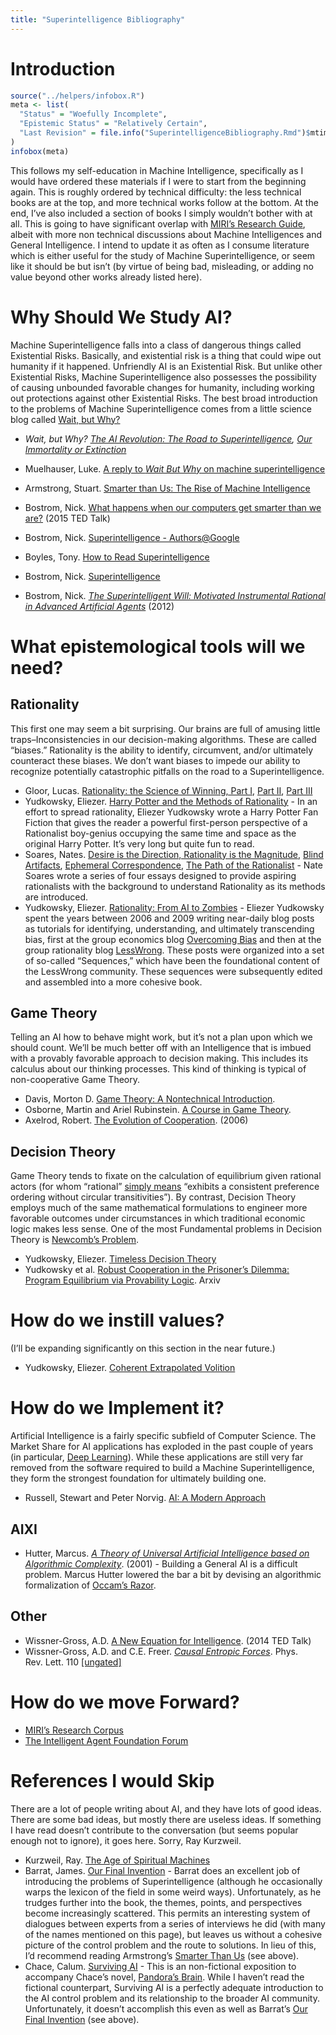 ```yaml
---
title: "Superintelligence Bibliography"
---
```


# Introduction

```r
source("../helpers/infobox.R")
meta <- list(
  "Status" = "Woefully Incomplete",
  "Epistemic Status" = "Relatively Certain",
  "Last Revision" = file.info("SuperintelligenceBibliography.Rmd")$mtime
)
infobox(meta)
```

This follows my self-education in Machine Intelligence, specifically as I would have ordered these materials if I were to start from the beginning again.  This is roughly ordered by technical difficulty: the less technical books are at the top, and more technical works follow at the bottom.  At the end, I've also included a section of books I simply wouldn't bother with at all. This is going to have significant overlap with [MIRI's Research Guide](http://intelligence.org/research-guide/), albeit with more non technical discussions about Machine Intelligences and General Intelligence.  I intend to update it as often as I consume literature which is either useful for the study of Machine Superintelligence, or seem like it should be but isn't (by virtue of being bad, misleading, or adding no value beyond other works already listed here).

# Why Should We Study AI?

Machine Superintelligence falls into a class of dangerous things called Existential Risks. Basically, and existential risk is a thing that could wipe out humanity if it happened. Unfriendly AI is an Existential Risk.  But unlike other Existential Risks, Machine Superintelligence also possesses the possibility of causing unbounded favorable changes for humanity, including working out protections against other Existential Risks. The best broad introduction to the problems of Machine Superintelligence comes from a little science blog called [Wait, but Why?](http://waitbutwhy.com/)

* _Wait, but Why? [The AI Revolution: The Road to Superintelligence](http://waitbutwhy.com/2015/01/artificial-intelligence-revolution-1.html),_ _[Our Immortality or Extinction](http://waitbutwhy.com/2015/01/artificial-intelligence-revolution-2.html)_
* Muelhauser, Luke. [A reply to _Wait But Why_ on machine superintelligence](http://lukemuehlhauser.com/a-reply-to-wait-but-why-on-machine-superintelligence/)

* Armstrong, Stuart. <span style="text-decoration-line: underline;">[Smarter than Us: The Rise of Machine Intelligence](http://www.amazon.com/dp/1939311098/ref=as_li_ss_tl?tag=miri05-20)</span>

* Bostrom, Nick. [What happens when our computers get smarter than we are?](http://www.ted.com/talks/nick_bostrom_what_happens_when_our_computers_get_smarter_than_we_are) (2015 TED Talk)
* Bostrom, Nick. [Superintelligence - Authors@Google](https://www.youtube.com/watch?v=pywF6ZzsghI)
* Boyles, Tony. [How to Read Superintelligence](https://storify.com/AABoyles/how-to-read-bostrom-s-superintelligence)
* Bostrom, Nick. [<span style="text-decoration-line: underline;">Superintelligence</span>](http://smile.amazon.com/Superintelligence-Dangers-Strategies-Nick-Bostrom-ebook/dp/B00LOOCGB2/ref=tmm_kin_title_0?_encoding=UTF8&amp;sr=&amp;qid=)
* Bostrom, Nick. _[The Superintelligent Will: Motivated Instrumental Rational in Advanced Artificial Agents](http://www.nickbostrom.com/superintelligentwill.pdf)_ (2012)

# What epistemological tools will we need?

## Rationality

This first one may seem a bit surprising. Our brains are full of amusing little traps--Inconsistencies in our decision-making algorithms. These are called "biases." Rationality is the ability to identify, circumvent, and/or ultimately counteract these biases. We don't want biases to impede our ability to recognize potentially catastrophic pitfalls on the road to a Superintelligence.

* Gloor, Lucas. [Rationality: the Science of Winning, Part I](http://reg-charity.org/rationality-i/), [Part II](http://reg-charity.org/rationality-ii/), [Part III](http://reg-charity.org/rationality-iii/)
* Yudkowsky, Eliezer. [Harry Potter and the Methods of Rationality](http://hpmor.com/) - In an effort to spread rationality, Eliezer Yudkowsky wrote a Harry Potter Fan Fiction that gives the reader a powerful first-person perspective of a Rationalist boy-genius occupying the same time and space as the original Harry Potter.  It's very long but quite fun to read.
* Soares, Nates. [Desire is the Direction, Rationality is the Magnitude](http://lesswrong.com/lw/m07/desire_is_the_direction_rationality_is_the/), [Blind Artifacts](http://lesswrong.com/lw/m0p/blind_artifacts/), [Ephemeral Correspondence](http://lesswrong.com/lw/m0x/ephemeral_correspondence/), [The Path of the Rationalist](http://lesswrong.com/lw/m19/the_path_of_the_rationalist/) - Nate Soares wrote a series of four essays designed to provide aspiring rationalists with the background to understand Rationality as its methods are introduced.
* Yudkowsky, Eliezer. [Rationality: From AI to Zombies](https://intelligence.org/rationality-ai-zombies/) - Eliezer Yudkowsky spent the years between 2006 and 2009 writing near-daily blog posts as tutorials for identifying, understanding, and ultimately transcending bias, first at the group economics blog [Overcoming Bias](http://www.overcomingbias.com/) and then at the group rationality blog [LessWrong](http://lesswrong.com/top/?t=all).  These posts were organized into a set of so-called "Sequences," which have been the foundational content of the LessWrong community.  These sequences were subsequently edited and assembled into a more cohesive book.

## Game Theory

Telling an AI how to behave might work, but it's not a plan upon which we should count. We'll be much better off with an Intelligence that is imbued with a provably favorable approach to decision making.  This includes its calculus about our thinking processes. This kind of thinking is typical of non-cooperative Game Theory.

* Davis, Morton D. <span style="text-decoration-line: underline;">[Game Theory: A Nontechnical Introduction](http://smile.amazon.com/Game-Theory-Nontechnical-Introduction-Mathematics-ebook/dp/B008TVLME0/ref=sr_1_1?s=digital-text&ie=UTF8&qid=1422630584&sr=1-1&keywords=game+theory+a+nontechnical+introduction&pebp=1422630590363&peasin=B008TVLME0)</span>.
* Osborne, Martin and Ariel Rubinstein. <span style="text-decoration-line: underline;">[A Course in Game Theory](http://www.economics.utoronto.ca/osborne/cgt/index.html)</span>.
* Axelrod, Robert. <span style="text-decoration-line: underline;">[The Evolution of Cooperation](http://smile.amazon.com/Evolution-Cooperation-Revised-Robert-Axelrod-ebook/dp/B00AHFJ5VS/ref=tmm_kin_title_0?_encoding=UTF8&sr=1-1&qid=1422630418)</span>. (2006)

## Decision Theory

Game Theory tends to fixate on the calculation of equilibrium given rational actors (for whom "rational" [simply means](http://en.wikipedia.org/wiki/Rational_choice_theory#Actions.2C_assumptions.2C_and_individual_preferences) "exhibits a consistent preference ordering without circular transitivities").  By contrast, Decision Theory employs much of the same mathematical formulations to engineer more favorable outcomes under circumstances in which traditional economic logic makes less sense. One of the most Fundamental problems in Decision Theory is [Newcomb's Problem](http://en.wikipedia.org/wiki/Newcomb%27s_paradox).

* Yudkowsky, Eliezer. [Timeless Decision Theory](https://intelligence.org/files/TDT.pdf)
* Yudkowsky et al. [Robust Cooperation in the Prisoner's Dilemma: Program Equilibrium via Provability Logic](http://arxiv.org/abs/1401.5577). Arxiv

# How do we instill values?

(I'll be expanding significantly on this section in the near future.)

* Yudkowsky, Eliezer. [Coherent Extrapolated Volition](https://intelligence.org/files/CEV.pdf)

# How do we Implement it?

Artificial Intelligence is a fairly specific subfield of Computer Science.  The Market Share for AI applications has exploded in the past couple of years (in particular, [Deep Learning](http://www.iro.umontreal.ca/~bengioy/dlbook/)).  While these applications are still very far removed from the software required to build a Machine Superintelligence, they form the strongest foundation for ultimately building one.

* Russell, Stewart and Peter Norvig. [AI: A Modern Approach](http://smile.amazon.com/Artificial-Intelligence-Modern-Approach-ebook/dp/B008VIWTIY/ref=tmm_kin_title_0?ie=UTF8&qid=1353970431&sr=8-1&sa-no-redirect=1)

## AIXI

*   Hutter, Marcus. _[A Theory of Universal Artificial Intelligence based on Algorithmic Complexity](http://arxiv.org/abs/cs/0004001)_. (2001) - Building a General AI is a difficult problem. Marcus Hutter lowered the bar a bit by devising an algorithmic formalization of [Occam's Razor](https://en.wikipedia.org/wiki/Occam%27s_razor).

## Other

* Wissner-Gross, A.D. [A New Equation for Intelligence](http://www.ted.com/talks/alex_wissner_gross_a_new_equation_for_intelligence). (2014 TED Talk)
* Wissner-Gross, A.D. and C.E. Freer. _[Causal Entropic Forces](http://journals.aps.org/prl/abstract/10.1103/PhysRevLett.110.168702)_. Phys. Rev. Lett. 110 [[ungated]](http://www.alexwg.org/link?url=http%3A%2F%2Fwww.alexwg.org%2Fpublications%2FPhysRevLett_110-168702.pdf)

# How do we move Forward?

* [MIRI's Research Corpus](http://intelligence.org/all-publications/)
* [The Intelligent Agent Foundation Forum](http://agentfoundations.org/)

# References I would Skip

There are a lot of people writing about AI, and they have lots of good ideas.  There are some bad ideas, but mostly there are useless ideas.  If something I have read doesn't contribute to the conversation (but seems popular enough not to ignore), it goes here.  Sorry, Ray Kurzweil.

* Kurzweil, Ray. <span style="text-decoration-line: underline;">[The Age of Spiritual Machines](http://smile.amazon.com/Age-Spiritual-Machines-Computers-Intelligence-ebook/dp/B002CIY8JW/ref=tmm_kin_swatch_0?_encoding=UTF8&sr=&qid=)</span>
* Barrat, James. [Our Final Invention](http://smile.amazon.com/Our-Final-Invention-Artificial-Intelligence-ebook/dp/B00CQYAWRY/ref=pd_sim_351_5?ie=UTF8&refRID=0DJBFWW8B70JXPV2XTMX) - Barrat does an excellent job of introducing the problems of Superintelligence (although he occasionally warps the lexicon of the field in some weird ways). Unfortunately, as he trudges further into the book, the themes, points, and perspectives become increasingly scattered. This permits an interesting system of dialogues between experts from a series of interviews he did (with many of the names mentioned on this page), but leaves us without a cohesive picture of the control problem and the route to solutions. In lieu of this, I'd recommend reading Armstrong's <span style="text-decoration: underline;">Smarter Than Us</span> (see above).
* Chace, Calum. [Surviving AI](http://smile.amazon.com/Surviving-AI-promise-artificial-intelligence/dp/0993211623/ref=sr_1_1?ie=UTF8&qid=1449343792&sr=8-1&keywords=Surviving+AI) - This is an non-fictional exposition to accompany Chace's novel, [Pandora's Brain](http://smile.amazon.com/Pandoras-Brain-Calum-Chace-ebook/dp/B00U4S4W7A/ref=sr_1_2?ie=UTF8&qid=1449343792&sr=8-2&keywords=Surviving+AI). While I haven't read the fictional counterpart, Surviving AI is a perfectly adequate introduction to the AI control problem and its relationship to the broader AI community. Unfortunately, it doesn't accomplish this even as well as Barrat's <span style="text-decoration: underline;">Our Final Invention</span> (see above).
